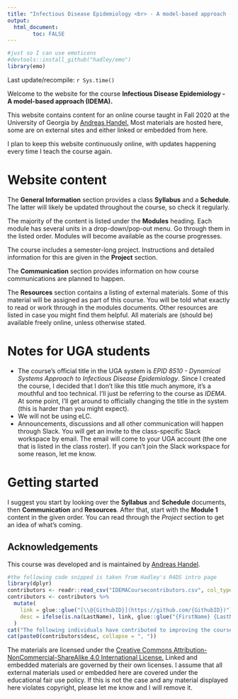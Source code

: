 ```yaml
---
title: "Infectious Disease Epidemiology <br> - A model-based approach (IDEMA)"
output: 
  html_document:
        toc: FALSE
---
```


```r
#just so I can use emoticons
#devtools::install_github("hadley/emo")
library(emo)
```

Last update/recompile: `r Sys.time()`


Welcome to the website for the course **Infectious Disease Epidemiology - A model-based approach (IDEMA).** 

This website contains content for an online course taught in Fall 2020 at the University of Georgia by [Andreas Handel.](https://www.andreashandel.com/) Most materials are hosted here, some are on external sites and either linked or embedded from here.

I plan to keep this website continuously online, with updates happening every time I teach the course again.


# Website content

The __General Information__ section provides a class __Syllabus__ and a __Schedule__. The latter will likely be updated throughout the course, so check it regularly.

The majority of the content is listed under the __Modules__ heading. Each module has several units in a drop-down/pop-out menu. Go through them in the listed order. Modules will become available as the course progresses.

The course includes a semester-long project. Instructions and detailed information for this are given in the __Project__ section.

The __Communication__ section provides information on how course communications are planned to happen.

The __Resources__ section contains a listing of external materials. Some of this material will be assigned as part of this course. You will be told what exactly to read or work through in the modules documents. Other resources are listed in case you might find them helpful. All materials are (should be) available freely online, unless otherwise stated.


# Notes for UGA students

* The course's official title in the UGA system is _EPID 8510 - Dynamical Systems Approach to Infectious Disease Epidemiology_. Since I created the course, I decided that I don't like this title much anymore, it's a mouthful and too technical. I'll just be referring to the course as _IDEMA_. At some point, I'll get around to officially changing the title in the system (this is harder than you might expect). 
* We will not be using eLC.
* Announcements, discussions and all other communication will happen through Slack. You will get an invite to the class-specific Slack workspace by email. The email will come to your UGA account (the one that is listed in the class roster). If you can't join the Slack workspace for some reason, let me know.



# Getting started

I suggest you start by looking over the __Syllabus__ and __Schedule__ documents, then __Communication__ and __Resources__. After that, start with the __Module 1__ content in the given order. You can read through the _Project_ section to get an idea of what's coming.

## Acknowledgements

This course was developed and is maintained by [Andreas Handel](https://www.andreashandel.com/).

```r
#the following code snipped is taken from Hadley's R4DS intro page
library(dplyr)
contributors <- readr::read_csv("IDEMACoursecontributors.csv", col_types = list())
contributors <- contributors %>% 
  mutate(
    link = glue::glue("[\\@{GithubID}](https://github.com/{GithubID})"),
    desc = ifelse(is.na(LastName), link, glue::glue("{FirstName} {LastName} ({link})"))
  )
cat("The following individuals have contributed to improving the course:\n")
cat(paste0(contributors$desc, collapse = ", "))
```


The materials are licensed under the [Creative Commons Attribution-NonCommercial-ShareAlike 4.0 International License.](https://creativecommons.org/licenses/by-nc-sa/4.0/) Linked and embedded materials are governed by their own licenses. I assume that all external materials used or embedded here are covered under the educational fair use policy. If this is not the case and any material displayed here violates copyright, please let me know and I will remove it. 


  
